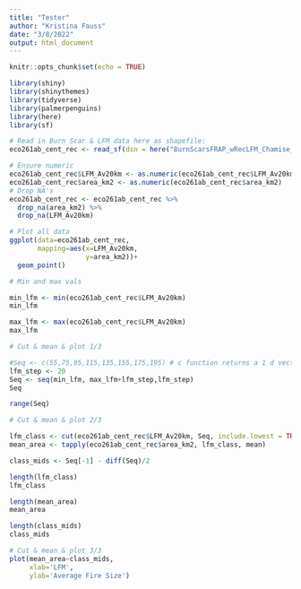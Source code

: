 ```yaml
---
title: "Tester"
author: "Kristina Fauss"
date: "3/8/2022"
output: html_document
---
```


```r
knitr::opts_chunk$set(echo = TRUE)
```

```r
library(shiny)
library(shinythemes)
library(tidyverse)
library(palmerpenguins)
library(here)
library(sf)
```


```r
# Read in Burn Scar & LFM data here as shapefile:
eco261ab_cent_rec <- read_sf(dsn = here("BurnScarsFRAP_wRecLFM_Chamise_CentEco261AB_Refined022021"))

```

```r
# Ensure numeric
eco261ab_cent_rec$LFM_Av20km <- as.numeric(eco261ab_cent_rec$LFM_Av20km)
eco261ab_cent_rec$area_km2 <- as.numeric(eco261ab_cent_rec$area_km2)
# Drop NA's
eco261ab_cent_rec <- eco261ab_cent_rec %>%
  drop_na(area_km2) %>%
  drop_na(LFM_Av20km)
```

```r
# Plot all data
ggplot(data=eco261ab_cent_rec, 
       mapping=aes(x=LFM_Av20km,
                   y=area_km2))+
  geom_point()
```

```r
# Min and max vals

min_lfm <- min(eco261ab_cent_rec$LFM_Av20km)
min_lfm

max_lfm <- max(eco261ab_cent_rec$LFM_Av20km)
max_lfm
```


```r
# Cut & mean & plot 1/3

#Seq <- c(55,75,95,115,135,155,175,195) # c function returns a 1 d vector array
lfm_step <- 20
Seq <- seq(min_lfm, max_lfm+lfm_step,lfm_step)
Seq
```

```r
range(Seq)
```


```r
# Cut & mean & plot 2/3

lfm_class <- cut(eco261ab_cent_rec$LFM_Av20km, Seq, include.lowest = TRUE)
mean_area <- tapply(eco261ab_cent_rec$area_km2, lfm_class, mean)

class_mids <- Seq[-1] - diff(Seq)/2
```

```r
length(lfm_class)
lfm_class
```


```r
length(mean_area)
mean_area
```

```r
length(class_mids)
class_mids
```


```r
# Cut & mean & plot 3/3
plot(mean_area~class_mids,
     xlab='LFM',
     ylab='Average Fire Size')
```


